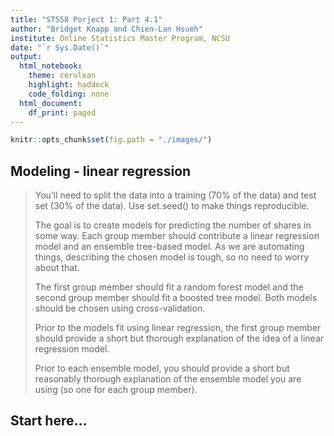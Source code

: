 ```yaml
---
title: "ST558 Porject 1: Part 4.1"
author: "Bridget Knapp and Chien-Lan Hsueh"
institute: Online Statistics Master Program, NCSU
date: "`r Sys.Date()`"
output:
  html_notebook:
    theme: cerulean
    highlight: haddock
    code_folding: none
  html_document:
    df_print: paged
---
```


```r
knitr::opts_chunk$set(fig.path = "./images/")
```


## Modeling - linear regression

> You’ll need to split the data into a training (70% of the data) and test set (30% of the data). Use set.seed() to make things reproducible.
>
> The goal is to create models for predicting the number of shares in some way. Each group member should contribute a linear regression model and an ensemble tree-based model. As we are automating things, describing the chosen model is tough, so no need to worry about that. 
>
> The first group member should fit a random forest model and the second group member should fit a boosted tree model. Both models should be chosen using cross-validation. 
>
> Prior to the models fit using linear regression, the first group member should provide a short but thorough explanation of the idea of a linear regression model. 
>
> Prior to each ensemble model, you should provide a short but reasonably thorough explanation of the ensemble model you are using (so one for each group member).



## Start here...
